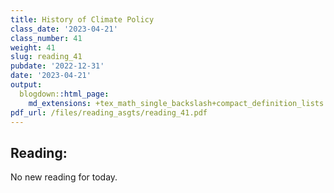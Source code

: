 ```yaml
---
title: History of Climate Policy
class_date: '2023-04-21'
class_number: 41
weight: 41
slug: reading_41
pubdate: '2022-12-31'
date: '2023-04-21'
output:
  blogdown::html_page:
    md_extensions: +tex_math_single_backslash+compact_definition_lists
pdf_url: /files/reading_asgts/reading_41.pdf
---
```

## Reading:

No new reading for today.
